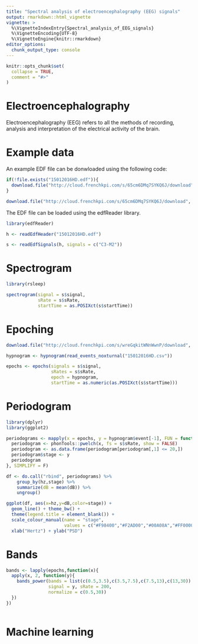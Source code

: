 ```yaml
---
title: "Spectral analysis of electroencephalography (EEG) signals"
output: rmarkdown::html_vignette
vignette: >
  %\VignetteIndexEntry{Spectral_analysis_of_EEG_signals}
  %\VignetteEncoding{UTF-8}
  %\VignetteEngine{knitr::rmarkdown}
editor_options: 
  chunk_output_type: console
---
```


```r
knitr::opts_chunk$set(
  collapse = TRUE,
  comment = "#>"
)
```

# Electroencephalography

Electroencephalography (EEG) refers to all the methods of recording, analysis and interpretation of the electrical activity of the brain. 

# Example data

An example EDF file can be donwloaded using the following code:

```r
if(!file.exists("15012016HD.edf")){
  download.file("http://cloud.frenchkpi.com/s/65cm6DMq7SYKQ6J/download", "15012016HD.edf", "wget", T)
}
```

```r
download.file("http://cloud.frenchkpi.com/s/65cm6DMq7SYKQ6J/download", "15012016HD.edf", "wget", T)
```

The EDF file can be loaded using the edfReader library.

```r
library(edfReader)

h <- readEdfHeader("15012016HD.edf")

s <- readEdfSignals(h, signals = c("C3-M2"))
```

# Spectrogram

```r
library(rsleep)

spectrogram(signal = s$signal,
            sRate = s$sRate,
            startTime = as.POSIXct(s$startTime))
```

# Epoching

```r
download.file("http://cloud.frenchkpi.com/s/wreGqkitWNnWwnP/download", "15012016HD.csv", "wget", T)

hypnogram <- hypnogram(read_events_noxturnal("15012016HD.csv"))
```

```r
epochs <- epochs(signals = s$signal,
                 sRates = s$sRate,
                 epoch = hypnogram,
                 startTime = as.numeric(as.POSIXct(s$startTime)))
```

# Periodogram

```r
library(dplyr)
library(ggplot2)

periodograms <- mapply(x = epochs, y = hypnogram$event[-1], FUN = function(x,y){
  periodogram <- phonTools::pwelch(x, fs = s$sRate, show = FALSE)
  periodogram <- as.data.frame(periodogram[periodogram[,1] <= 20,])
  periodogram$stage <- y
  periodogram
}, SIMPLIFY = F)

df <- do.call("rbind", periodograms) %>%
    group_by(hz,stage) %>%
    summarize(dB = mean(dB)) %>%
    ungroup()

ggplot(df, aes(x=hz,y=dB,color=stage)) +
  geom_line() + theme_bw() +
  theme(legend.title = element_blank()) + 
  scale_colour_manual(name = "stage",
                      values = c("#F98400","#F2AD00","#00A08A","#FF0000","#5BBCD6")) +
  xlab("Hertz") + ylab("PSD")

```

# Bands

```r

bands <- lapply(epochs,function(x){
  apply(x, 2, function(y){
    bands_power(bands = list(c(0.5,3.5),c(3.5,7.5),c(7.5,13),c(13,30)),
                signal = y, sRate = 200,
                normalize = c(0.5,30))
  })
})



```


# Machine learning

